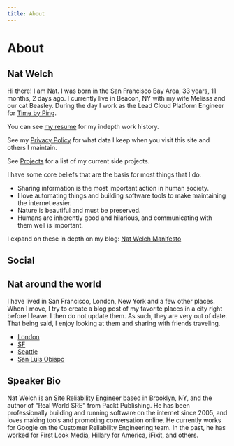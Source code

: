 ```yaml
---
title: About
---
```


# About

## Nat Welch

Hi there! I am Nat. I was born in the San Francisco Bay Area, 33 years,
11 months, 2 days ago. I currently live in Beacon, NY with my wife
Melissa and our cat Beasley. During the day I work as the Lead Cloud
Platform Engineer for [Time by Ping](https://timebyping.com/).

You can see [my resume](https://resume.natwelch.com/) for my indepth
work history.

See my [Privacy Policy](https://natwelch.com/privacy) for what data I
keep when you visit this site and others I maintain.

See [Projects](https://natwelch.com/wiki/projects) for a list of my current
side projects.

I have some core beliefs that are the basis for most things that I do.

-   Sharing information is the most important action in human society.
-   I love automating things and building software tools to make
    maintaining the internet easier.
-   Nature is beautiful and must be preserved.
-   Humans are inherently good and hilarious, and communicating with
    them well is important.

I expand on these in depth on my blog: [Nat Welch Manifesto](https://writing.natwelch.com/post/703)

## Social


## Nat around the world

I have lived in San Francisco, London, New York and a few other places.
When I move, I try to create a blog post of my favorite places in a city
right before I leave. I then do not update them. As such, they are very
out of date. That being said, I enjoy looking at them and sharing with
friends traveling.

-   [London](https://writing.natwelch.com/post/526)
-   [SF](https://writing.natwelch.com/post/522)
-   [Seattle](https://foursquare.com/icco/list/places-i-love-in-seattle)
-   [San Luis
    Obispo](https://foursquare.com/icco/list/my-favorite-foods-in-slo)

## Speaker Bio

Nat Welch is an Site Reliability Engineer based in Brooklyn, NY, and the
author of "Real World SRE" from Packt Publishing. He has been
professionally building and running software on the internet since 2005,
and loves making tools and promoting conversation online. He currently
works for Google on the Customer Reliability Engineering team. In the
past, he has worked for First Look Media, Hillary for America, iFixit,
and others.
